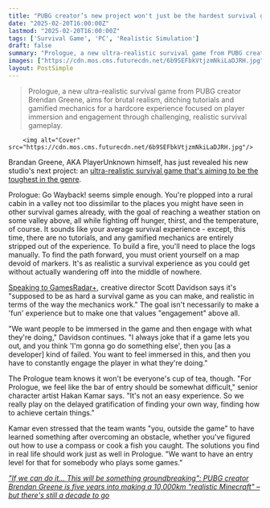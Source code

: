 ```yaml
---
title: "PUBG creator’s new project won't just be the hardest survival game ever made - it's aiming to be the hardest survival game anyone could possibly make"
date: "2025-02-20T16:00:00Z"
lastmod: "2025-02-20T16:00:00Z"
tags: ['Survival Game', 'PC', 'Realistic Simulation']
draft: false
summary: "Prologue, a new ultra-realistic survival game from PUBG creator Brendan Greene, aims for brutal realism, ditching tutorials and gamified mechanics for a hardcore experience focused on player immersion and engagement through challenging, realistic survival gameplay."
images: ["https://cdn.mos.cms.futurecdn.net/6b9SEFbkVtjzmNkiLaDJRH.jpg"]
layout: PostSimple
---
```

> Prologue, a new ultra-realistic survival game from PUBG creator Brendan Greene, aims for brutal realism, ditching tutorials and gamified mechanics for a hardcore experience focused on player immersion and engagement through challenging, realistic survival gameplay.


        <img alt="Cover" src="https://cdn.mos.cms.futurecdn.net/6b9SEFbkVtjzmNkiLaDJRH.jpg"/>
        
Brandan Greene, AKA PlayerUnknown himself, has just revealed his new studio's next project: an [ultra-realistic survival game that's aiming to be the toughest in the genre](https://www.gamesradar.com/games/pubg/pubg-creator-explains-why-hes-making-a-super-hard-survival-game-instead-of-pubg-2-this-is-the-game-ive-wanted-to-make/).

Prologue: Go Wayback! seems simple enough. You're plopped into a rural cabin in a valley not too dissimilar to the places you might have seen in other survival games already, with the goal of reaching a weather station on some valley above, all while fighting off hunger, thirst, and the temperature, of course. It sounds like your average survival experience - except, this time, there are no tutorials, and any gamified mechanics are entirely stripped out of the experience. To build a fire, you'll need to place the logs manually. To find the path forward, you must orient yourself on a map devoid of markers. It's as realistic a survival experience as you could get without actually wandering off into the middle of nowhere.

[Speaking to GamesRadar+](https://www.gamesradar.com/games/survival/the-new-survival-game-from-the-creator-of-pubg-is-an-absolutely-merciless-wilderness-experience-thats-aiming-to-be-as-hard-a-survival-game-as-you-can-make/), creative director Scott Davidson says it's "supposed to be as hard a survival game as you can make, and realistic in terms of the way the mechanics work." The goal isn't necessarily to make a 'fun' experience but to make one that values "engagement" above all.

"We want people to be immersed in the game and then engage with what they're doing," Davidson continues. "I always joke that if a game lets you out, and you think 'I'm gonna go do something else', then you [as a developer] kind of failed. You want to feel immersed in this, and then you have to constantly engage the player in what they're doing."

The Prologue team knows it won't be everyone's cup of tea, though. "For Prologue, we feel like the bar of entry should be somewhat difficult," senior character artist Hakan Kamar says. "It's not an easy experience. So we really play on the delayed gratification of finding your own way, finding how to achieve certain things."

Kamar even stressed that the team wants "you, outside the game" to have learned something after overcoming an obstacle, whether you've figured out how to use a compass or cook a fish you caught. The solutions you find in real life should work just as well in Prologue. "We want to have an entry level for that for somebody who plays some games."

[<em>"If we can do it… This will be something groundbreaking": PUBG creator Brendan Greene is five years into making a 10,000km "realistic Minecraft" – but there's still a decade to go</em>](https://www.gamesradar.com/games/survival/if-we-can-do-it-this-will-be-something-groundbreaking-pubg-creator-brendan-greene-is-five-years-into-making-a-10-000km-realistic-minecraft-but-theres-still-a-decade-to-go/)
        